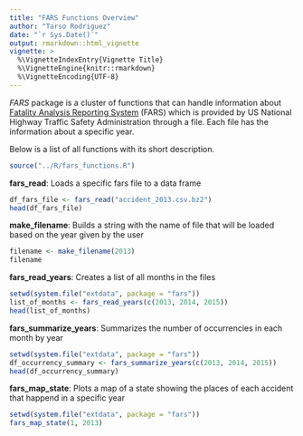 ---
title: "FARS Functions Overview"
author: "Tarso Rodriguez"
date: "`r Sys.Date()`"
output: rmarkdown::html_vignette
vignette: >
  %\VignetteIndexEntry{Vignette Title}
  %\VignetteEngine{knitr::rmarkdown}
  %\VignetteEncoding{UTF-8}
---

*FARS* package is a cluster of functions that can handle information about [Fatality Analysis Reporting System](https://www.nhtsa.gov/Data/Fatality-Analysis-Reporting-System-(FARS)) (FARS) which is provided by US National Highway Traffic Safety Administration through a file. Each file has the information about a specific year.

Below is a list of all functions with its short description.

```{r, echo=FALSE, results='hide'}
source("../R/fars_functions.R")
```

**fars_read**: Loads a specific fars file to a data frame
```{r ReadFile, cache=TRUE}
df_fars_file <- fars_read("accident_2013.csv.bz2")
head(df_fars_file)
```

**make_filename**: Builds a string with the name of file that will be loaded based on the year given by the user
```{r CreateFileName, cache=TRUE}
filename <- make_filename(2013)
filename
```

**fars_read_years**: Creates a list of all months in the files
```{r ListMonths, cache=TRUE}
setwd(system.file("extdata", package = "fars"))
list_of_months <- fars_read_years(c(2013, 2014, 2015))
head(list_of_months)
```

**fars_summarize_years**: Summarizes the number of occurrencies in each month by year
```{r OccurrencySummary, cache=TRUE}
setwd(system.file("extdata", package = "fars"))
df_occurrency_summary <- fars_summarize_years(c(2013, 2014, 2015))
head(df_occurrency_summary)
```

**fars_map_state**: Plots a map of a state showing the places of each accident that happend in a specific year
```{r Map, cache=TRUE, fig.align='center', fig.height=4, fig.width=4}
setwd(system.file("extdata", package = "fars"))
fars_map_state(1, 2013)
```
